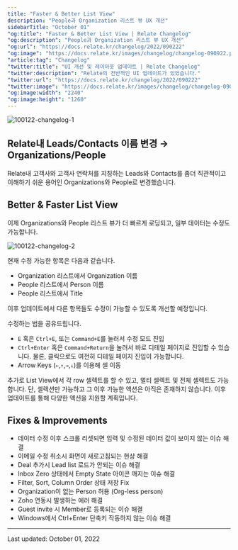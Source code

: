 ```yaml
---
title: "Faster & Better List View"
description: "People과 Organization 리스트 뷰 UX 개선"
sidebarTitle: "October 01"
"og:title": "Faster & Better List View | Relate Changelog"
"og:description": "People과 Organization 리스트 뷰 UX 개선"
"og:url": "https://docs.relate.kr/changelog/2022/090222"
"og:image": "https://docs.relate.kr/images/changelog/changelog-090922.png"
"article:tag": "Changelog"
"twitter:title": "UI 개선 및 레이아웃 업데이트 | Relate Changelog"
"twitter:description": "Relate의 전반적인 UI 업데이트가 있었습니다."
"twitter:url": "https://docs.relate.kr/changelog/2022/090222"
"twitter:image": "https://docs.relate.kr/images/changelog/changelog-090922.png"
"og:image:width": "2240"
"og:image:height": "1260"
---
```


![100122-changelog-1](/images/changelog/100122-changelog-1.png)

## Relate내 Leads/Contacts 이름 변경 → Organizations/People
Relate내 고객사와 고객사 연락처를 지칭하는 Leads와 Contacts를 좀더 직관적이고 이해하기 쉬운 용어인 Organizations와 People로 변경했습니다.

## Better & Faster List View
이제 Organizations와 People 리스트 뷰가 더 빠르게 로딩되고, 일부 데이터는 수정도 가능합니다.

![100122-changelog-2](/images/changelog/100122-changelog-2.png)

현재 수정 가능한 항목은 다음과 같습니다.
* Organization 리스트에서 Organization 이름
* People 리스트에서 Person 이름
* People 리스트에서 Title

이후 업데이트에서 다른 항목들도 수정이 가능할 수 있도록 개선할 예정입니다.

수정하는 법을 공유드립니다.
* `E` 혹은 `Ctrl+E`, 또는 `Command+E`를 눌러서 수정 모드 진입
* `Ctrl+Enter` 혹은 `Command+Return`을 눌러서 바로 디테일 페이지로 진입할 수 있습니다. 물론, 클릭으로도 여전히 디테일 페이지 진입이 가능합니다.
* Arrow Keys (`←`,`↑`,`→`,`↓`)를 이용해 셀 이동

추가로 List View에서 각 row 셀렉트를 할 수 있고, 멀티 셀렉트 및 전체 셀렉트도 가능합니다. 단, 셀렉션만 가능하고 그 이후 가능한 액션은 아직은 존재하지 않습니다. 이후 업데이트를 통해 다양한 액션을 지원할 계획입니다.

## Fixes & Improvements
- 데이터 수정 이후 스크롤 리셋되면 입력 및 수정된 데이터 값이 보이지 않는 이슈 해결
- 이메일 수정 취소시 화면이 새로고침되는 현상 해결
- Deal 추가시 Lead list 로드가 안되는 이슈 해결
- Inbox Zero 상태에서 Empty State 아이콘 깨지는 이슈 해결
- Filter, Sort, Column Order 상태 저장 Fix
- Organization이 없는 Person 허용 (Org-less person)
- Zoho 연동시 발생하는 에러 해결
- Guest invite 시 Member로 등록되는 이슈 해결
- Windows에서 Ctrl+Enter 단축키 작동하지 않는 이슈 해결


---

Last updated: October 01, 2022